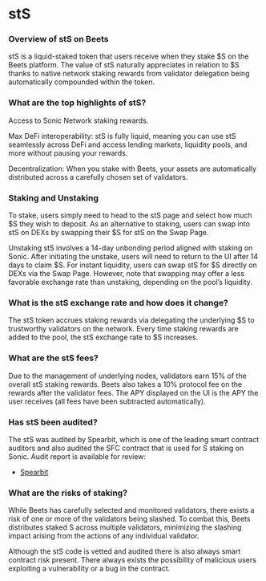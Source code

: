 # stS

### Overview of stS on Beets

stS is a liquid-staked token that users receive when they stake $S on the Beets platform. The value of stS naturally appreciates in relation to $S thanks to native network staking rewards from validator delegation being automatically compounded within the token.

### What are the top highlights of stS?

Access to Sonic Network staking rewards.

Max DeFi interoperability: stS is fully liquid, meaning you can use stS seamlessly across DeFi and access lending markets, liquidity pools, and more without pausing your rewards.

Decentralization: When you stake with Beets, your assets are automatically distributed across a carefully chosen set of validators.

### Staking and Unstaking

To stake, users simply need to head to the stS page and select how much $S they wish to deposit. As an alternative to staking, users can swap into stS on DEXs by swapping their $S for stS on the Swap Page.

Unstaking stS involves a 14-day unbonding period aligned with staking on Sonic. After initiating the unstake, users will need to return to the UI after 14 days to claim $S. For instant liquidity, users can swap stS for $S directly on DEXs via the Swap Page. However, note that swapping may offer a less favorable exchange rate than unstaking, depending on the pool’s liquidity.

### What is the stS exchange rate and how does it change?

The stS token accrues staking rewards via delegating the underlying $S to trustworthy validators on the network. Every time staking rewards are added to the pool, the stS exchange rate to $S increases.
### What are the stS fees?

Due to the management of underlying nodes, validators earn 15% of the overall stS staking rewards. Beets also takes a 10% protocol fee on the rewards after the validator fees. The APY displayed on the UI is the APY the user receives (all fees have been subtracted automatically).

### Has stS been audited?

The stS was audited by Spearbit,  which is one of the leading smart contract auditors and also audited the SFC contract that is used for S staking on Sonic. Audit report is available for review:

-   [Spearbit](https://github.com/spearbit/portfolio/blob/master/pdfs/Beethoven-Sonic-Staking-Spearbit-Security-Review-December-2024.pdf)


### What are the risks of staking?

While Beets has carefully selected and monitored validators, there exists a risk of one or more of the validators being slashed. To combat this, Beets distributes staked S across multiple validators, minimizing the slashing impact arising from the actions of any individual validator.

Although the stS code is vetted and audited there is also always smart contract risk present. There always exists the possibility of malicious users exploiting a vulnerability or a bug in the contract.
